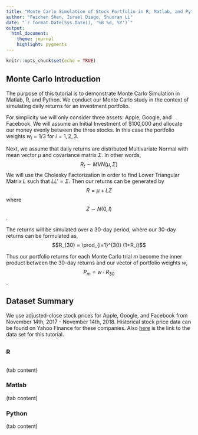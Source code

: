 ```yaml
---
title: "Monte Carlo Simulation of Stock Portfolio in R, Matlab, and Python"
author: "Feichen Shen, Israel Diego, Shuoran Li"
date: "`r format.Date(Sys.Date(), '%B %d, %Y')`"
output: 
  html_document:
    theme: journal
    highlight: pygments
---
```


```r
knitr::opts_chunk$set(echo = TRUE)
```

## Monte Carlo Introduction

The purpose of this tutorial is to demonstrate Monte Carlo Simulation in Matlab, R, and Python. We conduct our Monte Carlo study in the context of simulating daily returns 
for an investment portfolio.

For simplicity we will only consider three assets: Apple, Google, and Facebook. 
We will assume an Initial Investment of $100,000 and allocate our money evenly 
between the three stocks. In this case the portfolio weights $w_i = 1/3$ for 
$i = 1,2,3$. 

Next, we assume that daily returns are distributed Multivariate Normal with mean 
vector $\mu$ and covariance matrix $\Sigma$. In other words, 
$$R_t \sim MVN(\mu, \Sigma)$$
We will use the Cholesky Factorization in order to find Lower Triangular Matrix 
$L$ such that $LL' = \Sigma$. Then our returns can be generated by 
$$ R = \mu + LZ $$ where $$Z \sim N(0,I)$$.

The returns will be simulated over a 30-day period, where our 30-day returns
can be formulated as, $$R_{30} = \prod_{i=1}^{30} (1+R_i)$$

Thus our portfolio returns for each Monte Carlo trial $m$ become the inner 
product between the 30-day returns and our vector of portfolio weights $w$, 
$$P_m = w \cdot R_{30} $$.

## Dataset Summary

We use adjusted-close stock prices for Apple, Google, and Facebook from November 14th, 2017 - November 14th, 2018. Historical stock price data can be found on Yahoo 
Finance for these companies. Also [here](https://raw.githubusercontent.com/ShuoranLi/506_Project/master/Group21_ProjectData.csv) is the link to the data set for this
tutorial.

## {.tabset}

### R
```r
```
(tab content)

### Matlab

(tab content)

### Python

(tab content)